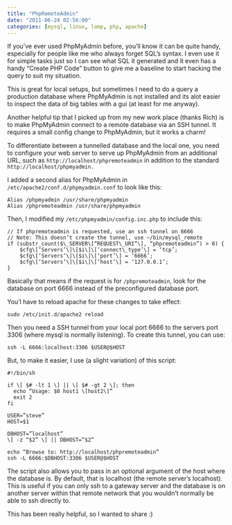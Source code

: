 ```yaml
---
title: "PhpRemoteAdmin"
date: "2011-06-24 02:56:00"
categories: [mysql, linux, lamp, php, apache]
---
```


If you’ve ever used PhpMyAdmin before, you’ll know it can be quite handy,
especially for people like me who always forget SQL’s syntax. I even use it for
simple tasks just so I can see what SQL it generated and it even has a handy
“Create PHP Code” button to give me a baseline to start hacking the query to
suit my situation.

This is great for local setups, but sometimes I need to do a query a production
database where PhpMyAdmin is not installed and its alot easier to inspect the
data of big tables with a gui (at least for me anyway).

Another helpful tip that I picked up from my new work place (thanks Rich) is to
make PhpMyAdmin connect to a remote database via an SSH tunnel. It requires a
small config change to PhpMyAdmin, but it works a charm!

To differentiate between a tunnelled database and the local one, you need to
configure your web server to serve up PhpMyAdmin from an additional URL, such as
`http://localhost/phpremoteadmin` in addition to the standard
`http://localhost/phpmyadmin.`

I added a second alias for PhpMyAdmin in `/etc/apache2/conf.d/phpmyadmin.conf`
to look like this:

```
Alias /phpmyadmin /usr/share/phpmyadmin
Alias /phpremoteadmin /usr/share/phpmyadmin
```

Then, I modified my `/etc/phpmyadmin/config.inc.php` to include this:

```
// If phpremoteadmin is requested, use an ssh tunnel on 6666
// Note: This doesn’t create the tunnel, use ~/bin/mysql_remote
if (substr_count($\_SERVER\[“REQUEST\_URI”\], “phpremoteadmin”) > 0) {
    $cfg\[‘Servers’\]\[$i\]\[‘connect\_type’\] = ‘tcp’;
    $cfg\[‘Servers’\]\[$i\]\[‘port’\] = ‘6666’;
    $cfg\[‘Servers’\]\[$i\]\[‘host’\] = ‘127.0.0.1’;
}
```

Basically that means if the request is for `/phpremoteadmin`, look for the
database on port 6666 instead of the preconfigured database port.

You’l have to reload apache for these changes to take effect:

```
sudo /etc/init.d/apache2 reload
```

Then you need a SSH tunnel from your local port 6666 to the servers port 3306
(where mysql is normally listening). To create this tunnel, you can use:

```
ssh -L 6666:localhost:3306 $USER@$HOST
```

But, to make it easier, I use (a slight variation) of this script:

```
#!/bin/sh

if \[ $# -lt 1 \] || \[ $# -gt 2 \]; then
  echo “Usage: $0 host1 \[host2\]”
  exit 2
fi

USER=”steve”
HOST=$1

DBHOST=”localhost”
\[ -z “$2” \] || DBHOST=”$2”

echo “Browse to: http://localhost/phpremoteadmin”
ssh -L 6666:$DBHOST:3306 $USER@$HOST
```

The script also allows you to pass in an optional argument of the host where the
database is. By default, that is localhost (the remote server’s localhost).
This is useful if you can only ssh to a gateway server and the database is on
another server within that remote network that you wouldn’t normally be able to
ssh directly to.

This has been really helpful, so I wanted to share :)
